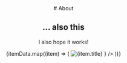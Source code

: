 
<Header />
<Main>
# About

## ... also this

I also hope it works!

<ImageList variant="masonry" cols={3} gap={8}>
  {itemData.map((item) => (
    <ImageListItem key={item.id}>
      <img
        src={`${item.img}?w=248&fit=crop&auto=format`}
        srcSet={`${item.img}?w=248&fit=crop&auto=format&dpr=2 2x`}
        alt={item.title}
        loading="lazy"
      />
      <ImageListItemBar
          title={item.title}
          subtitle={item.author}
          actionIcon={
            <IconButton
              sx={{ color: 'rgba(255, 255, 255, 0.54)' }}
              aria-label={`info about ${item.title}`}
            >
              <i class="mdi mdi-information"></i>
            </IconButton>
            }
          />
    </ImageListItem>
  ))}
</ImageList>
</Main>
<Footer />